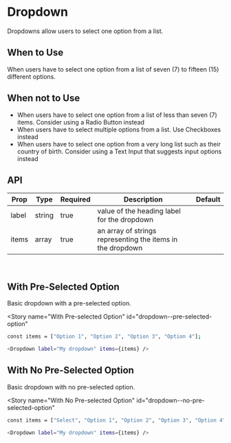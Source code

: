 
<Meta title="Dropdown" component={Dropdown} />

# Dropdown

Dropdowns allow users to select one option from a list.

## When to Use

When users have to select one option from a list of seven (7) to fifteen (15) different options.

## When not to Use

- When users have to select one option from a list of less than seven (7) items. Consider using a Radio Button instead
- When users have to select multiple options from a list. Use Checkboxes instead
- When users have to select one option from a very long list such as their country of birth. Consider using a Text Input that suggests input options instead

## API

| Prop  | Type   | Required | Description                                                | Default |
| ----- | ------ | -------- | ---------------------------------------------------------- | ------- |
| label | string | true     | value of the heading label for the dropdown                |         |
| items | array  | true     | an array of strings representing the items in the dropdown |         |

<br />

## With Pre-Selected Option

Basic dropdown with a pre-selected option.

<Story
  name="With Pre-selected Option"
  id="dropdown--pre-selected-option"
></Story>

```bash
const items = ["Option 1", "Option 2", "Option 3", "Option 4"];

<Dropdown label="My dropdown" items={items} />
```

## With No Pre-Selected Option

Basic dropdown with no pre-selected option.

<Story
  name="With No Pre-selected Option"
  id="dropdown--no-pre-selected-option"
></Story>

```bash
const items = ["Select", "Option 1", "Option 2", "Option 3", "Option 4"];

<Dropdown label="My dropdown" items={items} />
```
